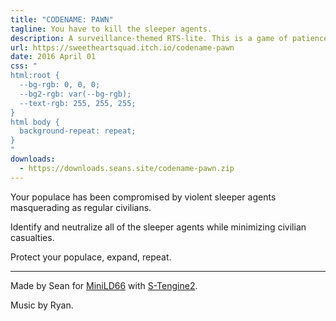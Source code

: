 ```yaml
---
title: "CODENAME: PAWN"
tagline: You have to kill the sleeper agents.
description: A surveillance-themed RTS-lite. This is a game of patience and attention to detail.
url: https://sweetheartsquad.itch.io/codename-pawn
date: 2016 April 01
css: "
html:root {
  --bg-rgb: 0, 0, 0;
  --bg2-rgb: var(--bg-rgb);
  --text-rgb: 255, 255, 255;
}
html body {
  background-repeat: repeat;
}
"
downloads:
  - https://downloads.seans.site/codename-pawn.zip
---
```


Your populace has been compromised by violent sleeper agents masquerading as regular civilians.

Identify and neutralize all of the sleeper agents while minimizing civilian casualties.

Protect your populace, expand, repeat.

---

Made by Sean for [MiniLD66](https://ldjam.com) with [S-Tengine2](https://github.com/SweetheartSquad/S-Tengine2).

Music by Ryan.
